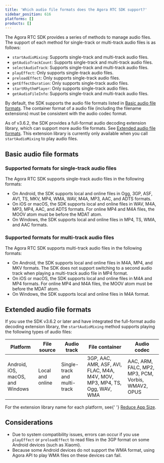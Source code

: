 ```yaml
---
title: 'Which audio file formats does the Agora RTC SDK support?'
sidebar_position: 616
platforms: []
products: []
---
```



The Agora RTC SDK provides a series of methods to manage audio files. The support of each method for single-track or multi-track audio files is as follows:

- `startAudioMixing`: Supports single-track and multi-track audio files.
- `getAudioTrackCount`: Supports single-track and multi-track audio files.
- `selectAudioTrack`: Supports single-track and multi-track audio files.
- `playEffect`: Only supports single-track audio files.
- `preloadEffect`: Only supports single-track audio files.
- `getEffectDuration`: Only supports single-track audio files.
- `startRhythmPlayer`: Only supports single-track audio files.
- `getAudioFileInfo`: Supports single-track and multi-track audio files.

By default, the SDK supports the audio file formats listed in <a href="#basic">Basic audio file formats</a>. The container format of a audio file (including the filename extensions) must be consistent with the audio codec format.

As of v3.6.2, the SDK provides a full-format audio decoding extension library, which can support more audio file formats. See <a href="#advanced">Extended audio file formats</a>. This extension library is currently only available when you call `startAudioMixing` to play audio files.

<a name="basic"></a>
## Basic audio file formats

### Supported formats for single-track audio files

The Agora RTC SDK supports single-track audio files in the following formats:

- On Android, the SDK supports local and online files in Ogg, 3GP, ASF, AV1, TS, MKV, MP4, WMA, WAV, M4A, MP3, AAC, and ADTS formats.
- On iOS or macOS, the SDK supports local and online files in WAV, M4A, MP3, MP4, AAC, and ADTS formats. For online MP4 and M4A files, the MOOV atom must be before the MDAT atom.
- On Windows, the SDK supports local and online files in MP4, TS, WMA, and AAC formats.

### Supported formats for multi-track audio files

The Agora RTC SDK supports multi-track audio files in the following formats:

- On Android, the SDK supports local and online files in M4A, MP4, and MKV formats. The SDK does not support switching to a second audio track when playing a multi-track audio file in MP4 format.
- On iOS or macOS, the SDK supports local and online files in M4A and MP4 formats. For online MP4 and M4A files, the MOOV atom must be before the MDAT atom.
- On Windows, the SDK supports local and online files in M4A format.

<a name="advanced"></a>
## Extended audio file formats

If you use the SDK v3.6.2 or later and have integrated the full-format audio decoding extension library, the `startAudioMixing` method supports playing the following types of audio files:

| Platform                         | File source      | Audio track                  | File container                                                            | Audio codec                                        |
| -------------------------------- | ---------------- | ---------------------------- | ------------------------------------------------------------------------- | -------------------------------------------------- |
| Android, iOS, macOS, and Windows | Local and online | Single-track and multi-track | 3GP, AAC, AMR, ASF, AVI, FLAC, M4A, M4V, MOV, MP3, MP4, TS, Ogg, WAV, WMA | AAC, ARM, FALC, MP2, MP3, PCM, Vorbis, WMAV2, OPUS |

<div class="alert note">
  For the extension library name for each platform, see{' '}
  <a href="../../integration-issues/reduce_app_size_rtc">Reduce App Size</a>.
</div>

## Considerations

- Due to system compatibility issues, errors can occur if you use `playEffect` or `preloadEffect` to read files in the 3GP format on some Android devices (such as Xiaomi).
- Because some Android devices do not support the WMA format, using Agora API to play WMA files on these devices can fail.

